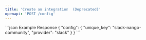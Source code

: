 ```yaml
---
title: 'Create an integration  (Deprecated)'
openapi: 'POST /config'
---
```


<ResponseExample>
```json Example Response
{
  "config": {
    "unique_key": "slack-nango-community",
    "provider": "slack"
  }
}
```
</ResponseExample>


